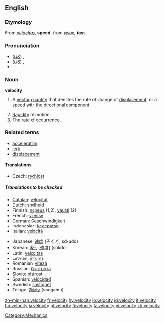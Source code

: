 {{wikipediapl}}
==English==

===Etymology===
From {{L.}} ''[[velocitas]]'', '''speed''', from ''[[velox]]'', '''fast'''

===Pronunciation===
*(''[[Received Pronunciation|UK]]'') {{IPA|/vəˈlɒsəti/}}, {{SAMPA|/v@"lQs@ti/}}
*(''[[General American|US]]'') {{IPA|/vəˈlɑsəti/}}, {{SAMPA|/v@"lAs@ti/}}
*{{audio|en-us-velocity.ogg|Audio (US)}}

===Noun===
{{wikipedia}}
'''velocity'''

# {{physics}} A [[vector]] [[quantity]] that denotes the rate of change of [[displacement]], or a [[speed]] with the directional component.
# [[rapidity|Rapidity]] of motion.
# The rate of occurrence.

===Related terms===
* [[acceleration]]
* [[jerk]]
* [[displacement]]

====Translations====
{{trans-top|rapidity of motion}}
*Czech: [[rychlost]] {{n}}
{{trans-mid}}
{{trans-bottom}}
=====Translations to be checked=====
{{checktrans}}
{{rfc-level|Translations at L4+ not in L3 POS section (AutoFormat would have corrected level of Related terms)}}
{{top}}
*[[Catalan]]: [[velocitat]] {{f}}
*Dutch: [[snelheid]] {{f}}
*Finnish: [[nopeus]] (1,2), [[vauhti]] (2)
*French: [[vitesse]] {{f}}
*German: [[Geschwindigkeit]] {{f}}
*Indonesian: [[cepat|kecepatan]]
*Italian: [[velocità]] {{f}}
{{mid}}
*Japanese: [[速度]] (そくど, sokudo)
*Korean: [[속도]] [速度] (sokdo)
*Latin: [[velocitas]] {{f}}
*Latvian: [[ātrums]] {{m}}
*Romanian: [[viteză]] {{f}}
*Russian: [[быстрота]]
*[[Slovio]]: [[bistrost]]
*Spanish: [[velocidad]] {{f}}
*Swedish: [[hastighet]]
*Telugu: [[వేగము]] (vaegamu)
{{bottom}}

[[Category:Mechanics]]

[[zh-min-nan:velocity]]
[[fr:velocity]]
[[hy:velocity]]
[[io:velocity]]
[[id:velocity]]
[[it:velocity]]
[[hu:velocity]]
[[ja:velocity]]
[[pl:velocity]]
[[fi:velocity]]
[[ta:velocity]]
[[vi:velocity]]
[[zh:velocity]]